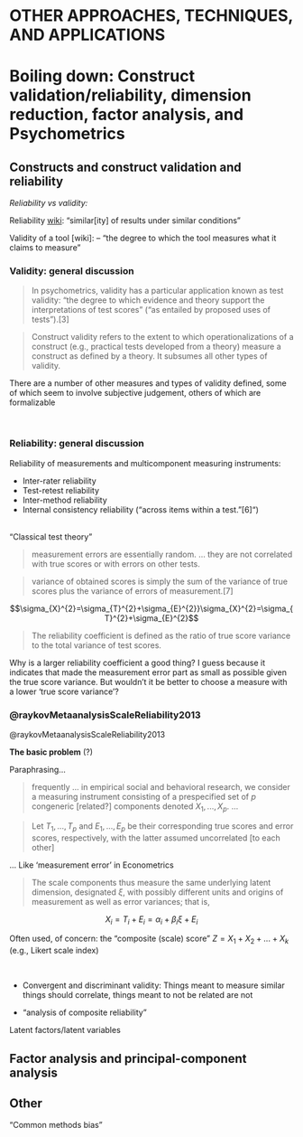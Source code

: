 # **OTHER APPROACHES, TECHNIQUES, AND APPLICATIONS** {-#other_approaches}

# Boiling down: Construct validation/reliability, dimension reduction, factor analysis, and Psychometrics {#psychometrics}


## Constructs and construct validation and reliability

*Reliability vs validity:*

Reliability [wiki](https://en.wikipedia.org/wiki/Reliability_(statistics)): "similar[ity] of results under similar conditions"

Validity of a tool [wiki]: -- "the degree to which the tool measures what it claims to measure"

### Validity: general discussion 

> In psychometrics, validity has a particular application known as test validity: "the degree to which evidence and theory support the interpretations of test scores" ("as entailed by proposed uses of tests").[3]


> Construct validity refers to the extent to which operationalizations of a construct (e.g., practical tests developed from a theory) measure a construct as defined by a theory. It subsumes all other types of validity.

There are a number of other measures and types of validity defined, some of which seem to involve subjective judgement, others of which are formalizable

\

### Reliability: general discussion 

Reliability of measurements and multicomponent measuring instruments:

- Inter-rater reliability
- Test-retest reliability
- Inter-method reliability
- Internal consistency reliability ("across items within a test."[6]")

\
"Classical test theory"

> measurement errors are essentially random. ... they are not correlated with true scores or with errors on other tests.

> variance of obtained scores is simply the sum of the variance of true scores plus the variance of errors of measurement.[7]

$$\sigma_{X}^{2}=\sigma_{T}^{2}+\sigma_{E}^{2}}\sigma_{X}^{2}=\sigma_{T}^{2}+\sigma_{E}^{2}$$

> The reliability coefficient is defined as the ratio of true score variance to the total variance of test scores.

<div class="marginnote">
Why is a larger reliability coefficient a good thing? I guess because it indicates that made the measurement error part as small as possible given the true score variance. But wouldn't it be better to choose a measure with a lower 'true score variance'?
</div>



### @raykovMetaanalysisScaleReliability2013


@raykovMetaanalysisScaleReliability2013

**The basic problem** (?)

Paraphrasing...

> frequently ... in empirical social and behavioral research, we consider a measuring instrument consisting of a prespecified set of $p$ congeneric [related?] components denoted $X_1, ..., X_p$. ... 

> Let $T_1, ..., T_p$ and $E_1, ..., E_p$ be their corresponding true scores and error scores, respectively, with the latter assumed uncorrelated [to each other]

... Like 'measurement error' in Econometrics

> The scale components thus measure the same underlying latent dimension, designated $\xi$, with possibly different units and origins of measurement as well as error variances; that is,

$$X_i= T_i + E_i = \alpha_i + \beta_i \xi + E_i$$

Often used, of concern: the "composite (scale) score" $Z = X_1 + X_2 + ... + X_k$  (e.g., Likert scale index)


\

- Convergent and discriminant validity: Things meant to measure similar things should correlate, things meant to not be related are not

- "analysis of composite reliability"

Latent factors/latent variables 

## Factor analysis and principal-component analysis

## Other

"Common methods bias"
